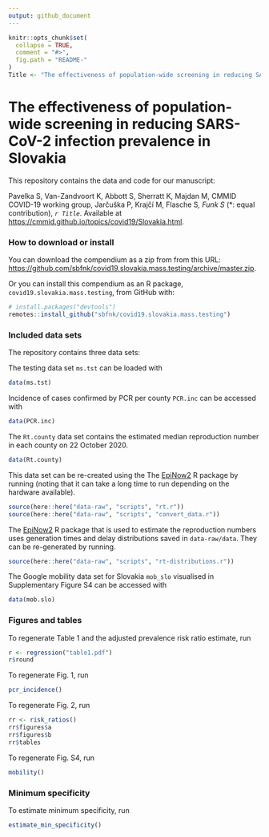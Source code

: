 ```yaml
---
output: github_document
---
```


<!-- README.md is generated from README.Rmd. Please edit that file -->

```r
knitr::opts_chunk$set(
  collapse = TRUE,
  comment = "#>",
  fig.path = "README-"
)
Title <- "The effectiveness of population-wide screening in reducing SARS-CoV-2 infection prevalence in Slovakia"
```

# The effectiveness of population-wide screening in reducing SARS-CoV-2 infection prevalence in Slovakia

This repository contains the data and code for our manuscript:

Pavelka S, Van-Zandvoort K, Abbott S, Sherratt K, Majdan M, CMMID COVID-19 working group, Jarčuška P, Krajčí M, Flasche S*, Funk S* (*: equal contribution),  _`r Title`_. Available at <https://cmmid.github.io/topics/covid19/Slovakia.html>.

### How to download or install

You can download the compendium as a zip from from this URL: <https://github.com/sbfnk/covid19.slovakia.mass.testing/archive/master.zip>.

Or you can install this compendium as an R package, `covid19.slovakia.mass.testing`, from GitHub with:

```r
# install.packages("devtools")
remotes::install_github("sbfnk/covid19.slovakia.mass.testing")
```

### Included data sets

The repository contains three data sets:

The testing data set `ms.tst` can be loaded with
```r
data(ms.tst)
```

Incidence of cases confirmed by PCR per county `PCR.inc` can be accessed with
```r
data(PCR.inc)
```

The `Rt.county` data set contains the estimated median reproduction number in each county on 22 October 2020. 

```r
data(Rt.county)
```

This data set can be re-created using the The [EpiNow2](https://epiforecasts.io/EpiNow2/) R package by running (noting that it can take a long time to run depending on the hardware available).

```r
source(here::here("data-raw", "scripts", "rt.r"))
source(here::here("data-raw", "scripts", "convert_data.r"))
```

The [EpiNow2](https://epiforecasts.io/EpiNow2/) R package that is used to estimate the reproduction numbers uses generation times and delay distributions saved in `data-raw/data`. They can be re-generated by running.

```r
source(here::here("data-raw", "scripts", "rt-distributions.r"))
```

The Google mobility data set for Slovakia `mob_slo` visualised in Supplementary Figure S4 can be accessed with

```r
data(mob.slo)
```

### Figures and tables

To regenerate Table 1 and the adjusted prevalence risk ratio estimate, run

```r
r <- regression("table1.pdf")
r$round
```

To regenerate Fig. 1, run
```r
pcr_incidence()
```

To regenerate Fig. 2, run
```r
rr <- risk_ratios()
rr$figures$a
rr$figures$b
rr$tables
```

To regenerate Fig. S4, run
```r
mobility()
```

### Minimum specificity

To estimate minimum specificity, run
```r
estimate_min_specificity()
```
